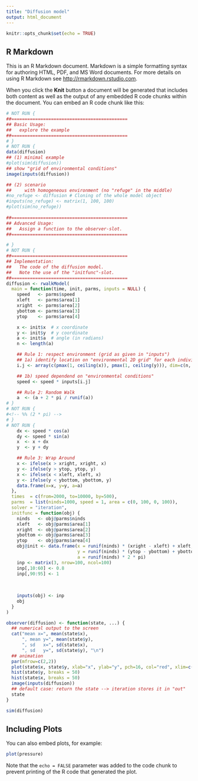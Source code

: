 ```yaml
---
title: "Diffusion model"
output: html_document
---
```


```r
knitr::opts_chunk$set(echo = TRUE)
```

## R Markdown

This is an R Markdown document. Markdown is a simple formatting syntax for authoring HTML, PDF, and MS Word documents. For more details on using R Markdown see <http://rmarkdown.rstudio.com>.

When you click the **Knit** button a document will be generated that includes both content as well as the output of any embedded R code chunks within the document. You can embed an R code chunk like this:

```r
# NOT RUN {
##============================================
## Basic Usage:
##   explore the example
##============================================
# }
# NOT RUN {
data(diffusion)
## (1) minimal example
#plot(sim(diffusion))
## show "grid of environmental conditions"
image(inputs(diffusion))

## (2) scenario
##     with homogeneous environment (no "refuge" in the middle)
#no_refuge <- diffusion # Cloning of the whole model object
#inputs(no_refuge) <- matrix(1, 100, 100)
#plot(sim(no_refuge))
  
##============================================
## Advanced Usage:
##   Assign a function to the observer-slot.
##============================================

# }
# NOT RUN {
##============================================
## Implementation:
##   The code of the diffusion model.
##   Note the use of the "initfunc"-slot.
##============================================
diffusion <- rwalkModel(
  main = function(time, init, parms, inputs = NULL) {
    speed   <- parms$speed
    xleft   <- parms$area[1]
    xright  <- parms$area[2]
    ybottom <- parms$area[3]
    ytop    <- parms$area[4]

    x <- init$x  # x coordinate
    y <- init$y  # y coordinate
    a <- init$a  # angle (in radians)
    n <- length(a)

    ## Rule 1: respect environment (grid as given in "inputs")
    ## 1a) identify location on "environmental 2D grid" for each individual
    i.j <- array(c(pmax(1, ceiling(x)), pmax(1, ceiling(y))), dim=c(n, 2))

    ## 1b) speed dependend on "environmental conditions"
    speed <- speed * inputs[i.j]

    ## Rule 2: Random Walk
    a  <- (a + 2 * pi / runif(a)) 
# }
# NOT RUN {
#<!-- %% (2 * pi) -->
# }
# NOT RUN {
    dx <- speed * cos(a)
    dy <- speed * sin(a)
    x  <- x + dx
    y  <- y + dy

    ## Rule 3: Wrap Around
    x <- ifelse(x > xright, xright, x)
    y <- ifelse(y > ytop, ytop, y)
    x <- ifelse(x < xleft, xleft, x)
    y <- ifelse(y < ybottom, ybottom, y)
    data.frame(x=x, y=y, a=a)
  },
  times  = c(from=2000, to=10000, by=500),
  parms  = list(ninds=1000, speed = 1, area = c(0, 100, 0, 100)),
  solver = "iteration",
  initfunc = function(obj) {
    ninds   <- obj@parms$ninds
    xleft   <- obj@parms$area[1]
    xright  <- obj@parms$area[2]
    ybottom <- obj@parms$area[3]
    ytop    <- obj@parms$area[4]
    obj@init <- data.frame(x = runif(ninds) * (xright - xleft) + xleft,
                           y = runif(ninds) * (ytop - ybottom) + ybottom,
                           a = runif(ninds) * 2 * pi)
    inp <- matrix(3, nrow=100, ncol=100)
    inp[,10:60] <- 0.8
    inp[,90:95] <- 1
   
    
    
    inputs(obj) <- inp
    obj
  }
)

observer(diffusion) <- function(state, ...) {
  ## numerical output to the screen
  cat("mean x=", mean(state$x),
      ", mean y=", mean(state$y),
      ", sd   x=", sd(state$x),
      ", sd   y=", sd(state$y), "\n")
  ## animation
  par(mfrow=c(2,2))
  plot(state$x, state$y, xlab="x", ylab="y", pch=16, col="red", xlim=c(0, 100))
  hist(state$y, breaks = 50)
  hist(state$x, breaks = 50)
  image(inputs(diffusion))
  ## default case: return the state --> iteration stores it in "out"
  state
}

sim(diffusion)


```

## Including Plots

You can also embed plots, for example:

```r
plot(pressure)
```

Note that the `echo = FALSE` parameter was added to the code chunk to prevent printing of the R code that generated the plot.
